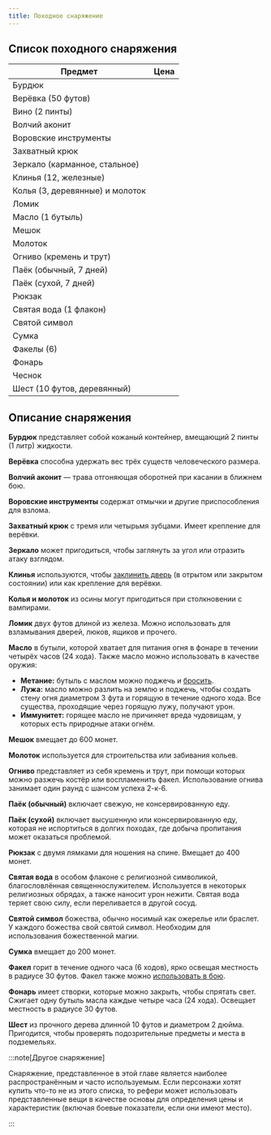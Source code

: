 ```yaml
---
title: Походное снаряжение
---
```



## Список походного снаряжения

| Предмет                         |            Цена |
| ------------------------------- | --------------: |
| Бурдюк                          |  <Coin v="1" /> |
| Верёвка (50 футов)              |  <Coin v="1" /> |
| Вино (2 пинты)                  |  <Coin v="1" /> |
| Волчий аконит                   | <Coin v="10" /> |
| Воровские инструменты           | <Coin v="25" /> |
| Захватный крюк                  | <Coin v="25" /> |
| Зеркало (карманное, стальное)   |  <Coin v="5" /> |
| Клинья (12, железные)           |  <Coin v="1" /> |
| Колья (3, деревянные) и молоток |  <Coin v="3" /> |
| Ломик                           | <Coin v="10" /> |
| Масло (1 бутыль)                |  <Coin v="2" /> |
| Мешок                           |  <Coin v="2" /> |
| Молоток                         |  <Coin v="2" /> |
| Огниво (кремень и трут)         |  <Coin v="3" /> |
| Паёк (обычный, 7 дней)          |  <Coin v="5" /> |
| Паёк (сухой, 7 дней)            | <Coin v="15" /> |
| Рюкзак                          |  <Coin v="5" /> |
| Святая вода (1 флакон)          | <Coin v="25" /> |
| Святой символ                   | <Coin v="25" /> |
| Сумка                           |  <Coin v="1" /> |
| Факелы (6)                      |  <Coin v="1" /> |
| Фонарь                          | <Coin v="10" /> |
| Чеснок                          |  <Coin v="5" /> |
| Шест (10 футов, деревянный)     |  <Coin v="1" /> |

## Описание снаряжения

**Бурдюк** представляет собой кожаный контейнер, вмещающий 2 пинты (1 литр) жидкости.

**Верёвка** способна удержать вес трёх существ человеческого размера.

**Волчий аконит** — трава отгоняющая оборотней при касании в ближнем бою.

**Воровские инструменты** содержат отмычки и другие приспособления для взлома.

**Захватный крюк** с тремя или четырьмя зубцами. Имеет крепление для верёвки.

**Зеркало** может пригодиться, чтобы заглянуть за угол или отразить атаку взглядом.

**Клинья** используются, чтобы [заклинить дверь](/adventures/adventuring/dungeon-adventuring#заклинившие-двери) (в отрытом или закрытом состоянии) или как крепление для верёвки.

**Колья и молоток** из осины могут пригодиться при столкновении с вампирами.

**Ломик** двух футов длиной из железа. Можно использовать для взламывания дверей, люков, ящиков и прочего.

**Масло** в бутыли, которой хватает для питания огня в фонаре в течении четырёх часов (24 хода). Также масло можно использовать в качестве оружия:

- **Метание:** бутыль с маслом можно поджечь и [бросить](/characters/equipment/weapons-and-armour#свойства-оружия).
- **Лужа:** масло можно разлить на землю и поджечь, чтобы создать стену огня диаметром 3 фута и горящую в течение одного хода. Все существа, проходящие через горящую лужу, получают урон.
- **Иммунитет:** горящее масло не причиняет вреда чудовищам, у которых есть природные атаки огнём.

**Мешок** вмещает до 600 монет.

**Молоток** используется для строительства или забивания кольев.

**Огниво** представляет из себя кремень и трут, при помощи которых можно разжечь костёр или воспламенить факел. Использование огнива занимает один раунд с шансом успеха 2-к-6.

**Паёк (обычный)** включает свежую, не консервированную еду.

**Паёк (сухой)** включает высушенную или консервированную еду, которая не испортиться в долгих походах, где добыча пропитания может оказаться проблемой.

**Рюкзак** с двумя лямками для ношения на спине. Вмещает до 400 монет.

**Святая вода** в особом флаконе с религиозной символикой, благословлённая священнослужителем. Используется в некоторых религиозных обрядах, а также наносит урон нежити. Святая вода теряет свою силу, если переливается в другой сосуд.

**Святой символ** божества, обычно носимый как ожерелье или браслет. У каждого божества свой святой символ. Необходим для использования божественной магии.

**Сумка** вмещает до 200 монет.

**Факел** горит в течение одного часа (6 ходов), ярко освещая местность в радиусе 30 футов. Факел также можно [использовать в бою](/adventures/encounters/combat).

**Фонарь** имеет створки, которые можно закрыть, чтобы спрятать свет. Сжигает одну бутыль масла каждые четыре часа (24 хода). Освещает местность в радиусе 30 футов.

**Шест** из прочного дерева длинной 10 футов и диаметром 2 дюйма. Пригодится, чтобы проверять подозрительные предметы и места в подземельях.

:::note[Другое снаряжение]

Снаряжение, представленное в этой главе является наиболее распространённым и часто используемым. Если персонажи хотят купить что-то не из этого списка, то рефери может использовать представленные вещи в качестве основы для определения цены и характеристик (включая боевые показатели, если они имеют место).

:::
